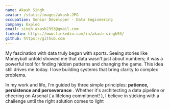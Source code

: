 ```yaml
---
name: Akash Singh
avatar: /static/images/akash.JPG
occupation: Senior Developer - Data Engineering
company: Expleo
email: singh.akash2393@gmail.com
linkedin: https://www.linkedin.com/in/akash-singh93/
github: https://github.com
---
```


My fascination with data truly began with sports. Seeing stories like Moneyball unfold showed me that data wasn't just about numbers; it was a powerful tool for finding hidden patterns and changing the game. This idea still drives me today. I love building systems that bring clarity to complex problems.

In my work and life, I'm guided by three simple principles: **patience, persistence and perseverance** . Whether it's architecting a data pipeline or cheering on Arsenal ( a lifelong commitment! ), I believe in sticking with a challenge until the right solution comes to light